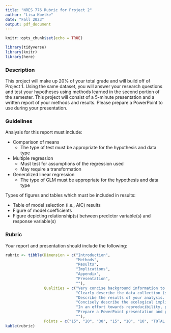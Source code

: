 ```yaml
---
title: "NRES 776 Rubric for Project 2"
author: "Lisa Koetke"
date: "Fall 2023"
output: pdf_document
---
```


```r
knitr::opts_chunk$set(echo = TRUE)

library(tidyverse)
library(knitr)
library(here)
```

### Description

This project will make up 20% of your total grade and will build off of Project 1. Using the same dataset, you will answer your research questions and test your hypotheses using methods learned in the second portion of the semester. This project will consist of a 5-minute presentation and a written report of your methods and results. Please prepare a PowerPoint to use during your presentation. 

### Guidelines

Analysis for this report must include:

- Comparison of means
  - The type of test must be appropriate for the hypothesis and data type
- Multiple regression
  - Must test for assumptions of the regression used
  - May require a transformation
- Generalized linear regression
  - The type of GLM must be appropriate for the hypothesis and data type

Types of figures and tables which must be included in results:

- Table of model selection (i.e., AIC) results
- Figure of model coefficients
- Figure depicting relationship(s) between predictor variable(s) and response variable(s)

### Rubric

Your report and presentation should include the following:
```r
rubric <- tibble(Dimension = c("Introduction", 
                               "Methods", 
                               "Results",
                               "Implications",
                               "Appendix",
                               "Presentation",
                               ""),
                 Qualities = c("Very concise background information to provide context for your scientific question. Lay out your research questions, hypotheses, and predictions.", 
                               "Clearly describe the data collection (sampling design) and analysis methods. These should be detailed enough that they are reproducible but should remain concise. See published academic papers for examples.", 
                               "Describe the results of your analysis. This section must include figure(s) and table(s) visually displaying your results.",
                               "Concisely describe the ecological implications of the results, focusing on the interpretation of your analysis. This does not need to be a complete discussion section and does not need to include supporting literature.",
                               "In an effort towards reproducibility, please include your R Code in an Appendix.",
                               "Prepare a PowerPoint presentation and present your research to your peers. Presentations should summarize the background, methods, results, and discussion from your project. They should be about 5 minutes in length.",
                               ""),
                 Points = c("15", "20", "30", "15", "10", "10", "TOTAL 100"))
kable(rubric)
```

